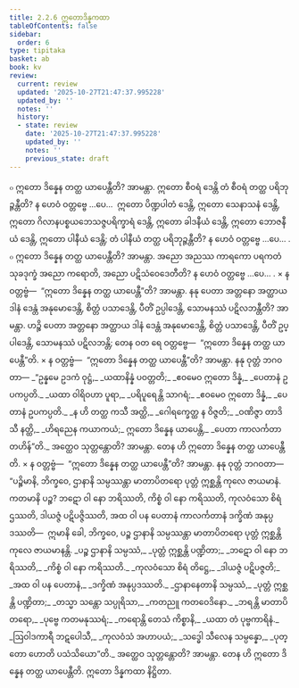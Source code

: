 ```yaml
---
title: 2.2.6 ဣတောဒိန္နကထာ
tableOfContents: false
sidebar:
  order: 6
type: tipitaka
basket: ab
book: kv
review:
  current: review
  updated: '2025-10-27T21:47:37.995228'
  updated_by: ''
  notes: ''
  history:
  - state: review
    date: '2025-10-27T21:47:37.995228'
    updated_by: ''
    notes: ''
    previous_state: draft
---
```



<ReviewStatus review={frontmatter.review} showDetails={true} />

<HypothesisAnnotation frontmatter={frontmatter} />

<DynamicBreadcrumb />

<Division number="488" book="kv" e="ch" v="32" p="260">

<Paragraph number="1660" book="kv">
๐ ဣတော ဒိန္နေန တတ္ထ ယာပေန္တီတိ? အာမန္တာ. ဣတော စီဝရံ ဒေန္တိ တံ စီဝရံ တတ္ထ ပရိဘုဉ္ဇန္တီတိ? န ဟေဝံ ဝတ္တဗ္ဗေ …ပေ…  ဣတော ပိဏ္ဍပါတံ ဒေန္တိ, ဣတော သေနာသနံ ဒေန္တိ, ဣတော ဂိလာနပစ္စယဘေသဇ္ဇပရိက္ခာရံ ဒေန္တိ, ဣတော ခါဒနီယံ ဒေန္တိ, ဣတော ဘောဇနီယံ ဒေန္တိ, ဣတော ပါနီယံ ဒေန္တိ; တံ ပါနီယံ တတ္ထ ပရိဘုဉ္ဇန္တီတိ? န ဟေဝံ ဝတ္တဗ္ဗေ …ပေ… .
</Paragraph>

<Paragraph number="1661" book="kv">
๐ ဣတော ဒိန္နေန တတ္ထ ယာပေန္တီတိ? အာမန္တာ. အညော အညဿ ကာရကော ပရကတံ သုခဒုက္ခံ အညော ကရောတိ, အညော ပဋိသံဝေဒေတီတိ? န ဟေဝံ ဝတ္တဗ္ဗေ …ပေ… .
</Paragraph>

</Division>
<Division number="489" book="kv" e="ch" v="32" p="260">

<Paragraph number="1662" book="kv">
× န ဝတ္တဗ္ဗံ—  “ဣတော ဒိန္နေန တတ္ထ ယာပေန္တီ”တိ? အာမန္တာ. နနု ပေတာ အတ္တနော အတ္ထာယ ဒါနံ ဒေန္တံ အနုမောဒေန္တိ, စိတ္တံ ပသာဒေန္တိ, ပီတိံ ဥပ္ပါဒေန္တိ, သောမနဿံ ပဋိလဘန္တီတိ? အာမန္တာ. ဟဉ္စိ ပေတာ အတ္တနော အတ္ထာယ ဒါနံ ဒေန္တံ အနုမောဒေန္တိ, စိတ္တံ ပသာဒေန္တိ, ပီတိံ ဥပ္ပါဒေန္တိ, သောမနဿံ ပဋိလဘန္တိ; တေန ဝတ ရေ ဝတ္တဗ္ဗေ—  “ဣတော ဒိန္နေန တတ္ထ ယာပေန္တီ”တိ.
</Paragraph>

</Division>
<Division number="490" book="kv" e="ch" v="32" p="260">

<Paragraph number="1663" book="kv">
× န ဝတ္တဗ္ဗံ—  “ဣတော ဒိန္နေန တတ္ထ ယာပေန္တီ”တိ? အာမန္တာ. နနု ဝုတ္တံ ဘဂဝတာ—
</Paragraph>

<Paragraph number="1664" type="verses" book="kv">
_“ဥန္နမေ ဥဒကံ ဝုဋ္ဌံ,_  
_ယထာနိန္နံ ပဝတ္တတိ;_  
_ဧဝမေဝ ဣတော ဒိန္နံ,_  
_ပေတာနံ ဥပကပ္ပတိ._  

</Paragraph>

<Paragraph number="1665" type="verses" book="kv">
_ယထာ ဝါရိဝဟာ ပူရာ,_  
_ပရိပူရေန္တိ သာဂရံ;_  
_ဧဝမေဝ ဣတော ဒိန္နံ,_  
_ပေတာနံ ဥပကပ္ပတိ._  

</Paragraph>

<Paragraph number="1666" type="verses" book="kv">
_န ဟိ တတ္ထ ကသီ အတ္ထိ,_  
_ဂေါရက္ခေတ္ထ န ဝိဇ္ဇတိ;_  
_ဝဏိဇ္ဇာ တာဒိသီ နတ္ထိ,_  
_ဟိရညေန ကယာကယံ;_  
ဣတော ဒိန္နေန ယာပေန္တိ,_  
_ပေတာ ကာလင်္ကတာ တဟိန်”တိ._  

</Paragraph>

<Paragraph number="1667" book="kv">
အတ္ထေဝ သုတ္တန္တောတိ? အာမန္တာ. တေန ဟိ ဣတော ဒိန္နေန တတ္ထ ယာပေန္တီတိ.
</Paragraph>

</Division>
<Division number="491" book="kv" e="ch" v="32" p="261">

<Paragraph number="1668" book="kv">
× န ဝတ္တဗ္ဗံ—  “ဣတော ဒိန္နေန တတ္ထ ယာပေန္တီ”တိ? အာမန္တာ. နနု ဝုတ္တံ ဘဂဝတာ—  “ပဉ္စိမာနိ, ဘိက္ခဝေ, ဌာနာနိ သမ္ပဿန္တာ မာတာပိတရော ပုတ္တံ ဣစ္ဆန္တိ ကုလေ ဇာယမာနံ. ကတမာနိ ပဉ္စ? ဘဋော ဝါ နော ဘရိဿတိ, ကိစ္စံ ဝါ နော ကရိဿတိ, ကုလဝံသော စိရံ ဌဿတိ, ဒါယဇ္ဇံ ပဋိပဇ္ဇိဿတိ, အထ ဝါ ပန ပေတာနံ ကာလင်္ကတာနံ ဒက္ခိဏံ အနုပ္ပဒဿတိ—  ဣမာနိ ခေါ, ဘိက္ခဝေ, ပဉ္စ ဌာနာနိ သမ္ပဿန္တာ မာတာပိတရော ပုတ္တံ ဣစ္ဆန္တိ ကုလေ ဇာယမာနန္တိ.
</Paragraph>

<Paragraph number="1669" type="verses" book="kv">
_ပဉ္စ ဌာနာနိ သမ္ပဿံ,_  
_ပုတ္တံ ဣစ္ဆန္တိ ပဏ္ဍိတာ;_  
_ဘဋော ဝါ နော ဘရိဿတိ,_  
_ကိစ္စံ ဝါ နော ကရိဿတိ._  

</Paragraph>

<Paragraph number="1670" type="verses" book="kv">
_ကုလဝံသော စိရံ တိဋ္ဌေ,_  
_ဒါယဇ္ဇံ ပဋိပဇ္ဇတိ;_  
_အထ ဝါ ပန ပေတာနံ,_  
_ဒက္ခိဏံ အနုပ္ပဒဿတိ._  

</Paragraph>

<Paragraph number="1671" type="verses" book="kv">
_ဌာနာနေတာနိ သမ္ပဿံ,_  
_ပုတ္တံ ဣစ္ဆန္တိ ပဏ္ဍိတာ;_  
_တသ္မာ သန္တော သပ္ပုရိသာ,_  
_ကတညူ ကတဝေဒိနော._  

</Paragraph>

<Paragraph number="1672" type="verses" book="kv">
_ဘရန္တိ မာတာပိတရော,_  
_ပုဗ္ဗေ ကတမနုဿရံ;_  
_ကရောန္တိ တေသံ ကိစ္စာနိ,_  
_ယထာ တံ ပုဗ္ဗကာရိနံ._  

</Paragraph>

<Paragraph number="1673" type="verses" book="kv">
_ဩဝါဒကာရီ ဘဋပေါသီ,_  
_ကုလဝံသံ အဟာပယံ;_  
_သဒ္ဓေါ သီလေန သမ္ပန္နော,_  
_ပုတ္တော ဟောတိ ပသံသိယော”တိ._  

</Paragraph>

<Paragraph number="1674" book="kv">
အတ္ထေဝ သုတ္တန္တောတိ? အာမန္တာ. တေန ဟိ ဣတော ဒိန္နေန တတ္ထ ယာပေန္တီတိ.

</Paragraph>
</Division>

<Paragraph number="1675" type="center" book="kv">
ဣတော ဒိန္နကထာ နိဋ္ဌိတာ.
</Paragraph>